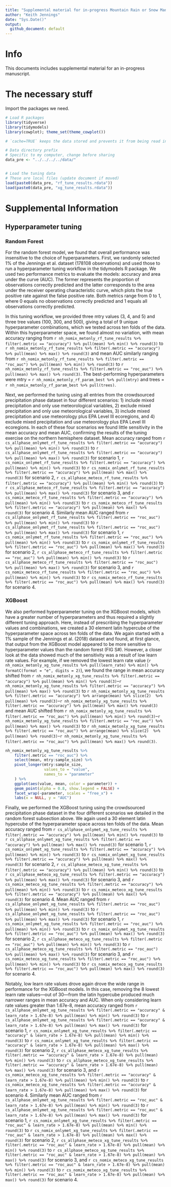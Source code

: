 ```yaml
---
title: "Supplemental material for in-progress Mountain Rain or Snow Manuscript"
author: "Keith Jennings"
date: "Sys.Date()"
output:
  github_document: default
---
```


# Info
This documents includes supplemental material for an in-progress manuscript.

# The necessary stuff

Import the packages we need.

```r

# Load R packages
library(tidyverse)
library(tidymodels)
library(cowplot); theme_set(theme_cowplot())
```

```r

# `cache=TRUE` keeps the data stored and prevents it from being read in anew each time

# Data directory prefix
# Specific to my computer, change before sharing
data_pre <- "../../../../data/"


# Load the tuning data
# These are local files (update document if moved)
load(paste0(data_pre, "rf_tune_results.rdata"))
load(paste0(data_pre, "xg_tune_results.rdata"))

```

# Supplemental Information

## Hyperparameter tuning

### Random Forest


For the random forest model, we found that overall performance was insensitive to the choice of hyperparameters. First, we randomly selected 1% of the Jennings et al. dataset (178108 observations) and used those to run a hyperparameter tuning workflow in the tidymodels R package. We used two performance metrics to evaluate the models: accuracy and area under the curve (AUC). The former represents the proportion of observations correctly predicted and the latter corresponds to the area under the receiver operating characteristic curve, which plots the true positive rate against the false positive rate. Both metrics range from 0 to 1, where 0 equals no observations correctly predicted and 1 equals all observations correctly predicted.

In this tuning workflow, we provided three mtry values (3, 4, and 5) and three tree values (100, 300, and 500), giving a total of 9 unique hyperparameter combinations, which we tested across ten folds of the data. Within this hyperparameter space, we found almost no variation, with mean accuracy ranging from `r nh_nomix_metonly_rf_tune_results %>% filter(.metric == "accuracy") %>% pull(mean) %>% min() %>% round(3)` to `r nh_nomix_metonly_rf_tune_results %>% filter(.metric == "accuracy") %>% pull(mean) %>% max() %>% round(3)` and mean AUC similarly ranging from `r nh_nomix_metonly_rf_tune_results %>% filter(.metric == "roc_auc") %>% pull(mean) %>% min() %>% round(3)` to `r nh_nomix_metonly_rf_tune_results %>% filter(.metric == "roc_auc") %>% pull(mean) %>% max() %>% round(3)`. The best-performing hyperparameters were mtry = `r nh_nomix_metonly_rf_param_best %>% pull(mtry)` and trees = `r nh_nomix_metonly_rf_param_best %>% pull(trees)`.

Next, we performed the tuning using all entries from the crowdsourced precipitation phase dataset in four different scenarios: 1) include mixed precipitation and only use meteorological variables, 2) exclude mixed precipitation and only use meteorological variables, 3) include mixed precipitation and use meteorology plus EPA Level III ecoregions, and 4) exclude mixed precipitation and use meteorology plus EPA Level III ecoregions. In each of these four scenarios we found little sensitivity in the mean accuracy and mean AUC, confirming the results of the tuning exercise on the northern hemisphere dataset. Mean accuracy ranged from `r cs_allphase_onlymet_rf_tune_results %>% filter(.metric == "accuracy") %>% pull(mean) %>% min() %>% round(3)` to `r cs_allphase_onlymet_rf_tune_results %>% filter(.metric == "accuracy") %>% pull(mean) %>% max() %>% round(3)` for scenario 1, `r cs_nomix_onlymet_rf_tune_results %>% filter(.metric == "accuracy") %>% pull(mean) %>% min() %>% round(3)` to `r cs_nomix_onlymet_rf_tune_results %>% filter(.metric == "accuracy") %>% pull(mean) %>% max() %>% round(3)` for scenario 2, `r cs_allphase_meteco_rf_tune_results %>% filter(.metric == "accuracy") %>% pull(mean) %>% min() %>% round(3)` to `r cs_allphase_meteco_rf_tune_results %>% filter(.metric == "accuracy") %>% pull(mean) %>% max() %>% round(3)` for scenario 3, and `r cs_nomix_meteco_rf_tune_results %>% filter(.metric == "accuracy") %>% pull(mean) %>% min() %>% round(3)` to `r cs_nomix_meteco_rf_tune_results %>% filter(.metric == "accuracy") %>% pull(mean) %>% max() %>% round(3)` for scenario 4. Similarly mean AUC ranged from `r cs_allphase_onlymet_rf_tune_results %>% filter(.metric == "roc_auc") %>% pull(mean) %>% min() %>% round(3)` to `r cs_allphase_onlymet_rf_tune_results %>% filter(.metric == "roc_auc") %>% pull(mean) %>% max() %>% round(3)` for scenario 1, `r cs_nomix_onlymet_rf_tune_results %>% filter(.metric == "roc_auc") %>% pull(mean) %>% min() %>% round(3)` to `r cs_nomix_onlymet_rf_tune_results %>% filter(.metric == "roc_auc") %>% pull(mean) %>% max() %>% round(3)` for scenario 2, `r cs_allphase_meteco_rf_tune_results %>% filter(.metric == "roc_auc") %>% pull(mean) %>% min() %>% round(3)` to `r cs_allphase_meteco_rf_tune_results %>% filter(.metric == "roc_auc") %>% pull(mean) %>% max() %>% round(3)` for scenario 3, and `r cs_nomix_meteco_rf_tune_results %>% filter(.metric == "roc_auc") %>% pull(mean) %>% min() %>% round(3)` to `r cs_nomix_meteco_rf_tune_results %>% filter(.metric == "roc_auc") %>% pull(mean) %>% max() %>% round(3)` for scenario 4.

### XGBoost

We also performed hyperparameter tuning on the XGBoost models, which have a greater number of hyperparameters and thus required a slightly different tuning approach. Here, instead of prescribing the hyperparameter values and combinations, we created a 30 element latin hypercube of the hyperparameter space across ten folds of the data. We again started with a 1% sample of the Jennings et al. (2018) dataset and found, at first glance, that output from the XGBoost model appeared to be more sensitive to hyperparameter values than the random forest (FIG S#). However, a closer look at the data showed much of the sensitivity was a result of low learn rate values. For example, if we removed the lowest learn rate value (`r nh_nomix_metonly_xg_tune_results %>% pull(learn_rate) %>% min() %>% formatC(format = "e", digits = 2)`), we found the range in mean accuracy shifted from `r nh_nomix_metonly_xg_tune_results %>% filter(.metric == "accuracy") %>% pull(mean) %>% min() %>% round(3)`&ndash;`r nh_nomix_metonly_xg_tune_results %>% filter(.metric == "accuracy") %>% pull(mean) %>% max() %>% round(3)` to `r nh_nomix_metonly_xg_tune_results %>% filter(.metric == "accuracy") %>% arrange(mean) %>% slice(2)  %>% pull(mean) %>% round(3)`&ndash;`r nh_nomix_metonly_xg_tune_results %>% filter(.metric == "accuracy") %>% pull(mean) %>% max() %>% round(3)` and mean AUC shifted from `r nh_nomix_metonly_xg_tune_results %>% filter(.metric == "roc_auc") %>% pull(mean) %>% min() %>% round(3)`&ndash;`r nh_nomix_metonly_xg_tune_results %>% filter(.metric == "roc_auc") %>% pull(mean) %>% max() %>% round(3)` to `r nh_nomix_metonly_xg_tune_results %>% filter(.metric == "roc_auc") %>% arrange(mean) %>% slice(2)  %>% pull(mean) %>% round(3)`&ndash;`r nh_nomix_metonly_xg_tune_results %>% filter(.metric == "roc_auc") %>% pull(mean) %>% max() %>% round(3)`.

```r
nh_nomix_metonly_xg_tune_results %>%
    filter(.metric == "roc_auc") %>%
    select(mean, mtry:sample_size) %>%
    pivot_longer(mtry:sample_size,
                 values_to = "value",
                 names_to = "parameter"
    ) %>%
    ggplot(aes(value, mean, color = parameter)) +
    geom_point(alpha = 0.8, show.legend = FALSE) +
    facet_wrap(~parameter, scales = "free_x") +
    labs(x = NULL, y = "AUC")
```

Finally, we performed the XGBoost tuning using the crowdsourced precipitation phase dataset in the four different scenarios we detailed in the random forest subsection above. We again used a 30 element latin hypercube of the hyperparameter space across ten folds of the data. Mean accuracy ranged from `r cs_allphase_onlymet_xg_tune_results %>% filter(.metric == "accuracy") %>% pull(mean) %>% min() %>% round(3)` to `r cs_allphase_onlymet_xg_tune_results %>% filter(.metric == "accuracy") %>% pull(mean) %>% max() %>% round(3)` for scenario 1, `r cs_nomix_onlymet_xg_tune_results %>% filter(.metric == "accuracy") %>% pull(mean) %>% min() %>% round(3)` to `r cs_nomix_onlymet_xg_tune_results %>% filter(.metric == "accuracy") %>% pull(mean) %>% max() %>% round(3)` for scenario 2, `r cs_allphase_meteco_xg_tune_results %>% filter(.metric == "accuracy") %>% pull(mean) %>% min() %>% round(3)` to `r cs_allphase_meteco_xg_tune_results %>% filter(.metric == "accuracy") %>% pull(mean) %>% max() %>% round(3)` for scenario 3, and `r cs_nomix_meteco_xg_tune_results %>% filter(.metric == "accuracy") %>% pull(mean) %>% min() %>% round(3)` to `r cs_nomix_meteco_xg_tune_results %>% filter(.metric == "accuracy") %>% pull(mean) %>% max() %>% round(3)` for scenario 4. Mean AUC ranged from `r cs_allphase_onlymet_xg_tune_results %>% filter(.metric == "roc_auc") %>% pull(mean) %>% min() %>% round(3)` to `r cs_allphase_onlymet_xg_tune_results %>% filter(.metric == "roc_auc") %>% pull(mean) %>% max() %>% round(3)` for scenario 1, `r cs_nomix_onlymet_xg_tune_results %>% filter(.metric == "roc_auc") %>% pull(mean) %>% min() %>% round(3)` to `r cs_nomix_onlymet_xg_tune_results %>% filter(.metric == "roc_auc") %>% pull(mean) %>% max() %>% round(3)` for scenario 2, `r cs_allphase_meteco_xg_tune_results %>% filter(.metric == "roc_auc") %>% pull(mean) %>% min() %>% round(3)` to `r cs_allphase_meteco_xg_tune_results %>% filter(.metric == "roc_auc") %>% pull(mean) %>% max() %>% round(3)` for scenario 3, and `r cs_nomix_meteco_xg_tune_results %>% filter(.metric == "roc_auc") %>% pull(mean) %>% min() %>% round(3)` to `r cs_nomix_meteco_xg_tune_results %>% filter(.metric == "roc_auc") %>% pull(mean) %>% max() %>% round(3)` for scenario 4. 

Notably, low learn rate values drove again drove the wide range in performance for the XGBoost models. In this case, removing the 8 lowest learn rate values&mdash;out of 30&mdash;from the latin hypercube produced much narrower ranges in mean accuracy and AUC. When only considering learn rate values greater than 1.67e-8, mean accuracy ranged from `r cs_allphase_onlymet_xg_tune_results %>% filter(.metric == "accuracy" & learn_rate > 1.67e-8) %>% pull(mean) %>% min() %>% round(3)` to `r cs_allphase_onlymet_xg_tune_results %>% filter(.metric == "accuracy" & learn_rate > 1.67e-8) %>% pull(mean) %>% max() %>% round(3)` for scenario 1, `r cs_nomix_onlymet_xg_tune_results %>% filter(.metric == "accuracy" & learn_rate > 1.67e-8) %>% pull(mean) %>% min() %>% round(3)` to `r cs_nomix_onlymet_xg_tune_results %>% filter(.metric == "accuracy" & learn_rate > 1.67e-8) %>% pull(mean) %>% max() %>% round(3)` for scenario 2, `r cs_allphase_meteco_xg_tune_results %>% filter(.metric == "accuracy" & learn_rate > 1.67e-8) %>% pull(mean) %>% min() %>% round(3)` to `r cs_allphase_meteco_xg_tune_results %>% filter(.metric == "accuracy" & learn_rate > 1.67e-8) %>% pull(mean) %>% max() %>% round(3)` for scenario 3, and `r cs_nomix_meteco_xg_tune_results %>% filter(.metric == "accuracy" & learn_rate > 1.67e-8) %>% pull(mean) %>% min() %>% round(3)` to `r cs_nomix_meteco_xg_tune_results %>% filter(.metric == "accuracy" & learn_rate > 1.67e-8) %>% pull(mean) %>% max() %>% round(3)` for scenario 4. Similarly mean AUC ranged from `r cs_allphase_onlymet_xg_tune_results %>% filter(.metric == "roc_auc" & learn_rate > 1.67e-8) %>% pull(mean) %>% min() %>% round(3)` to `r cs_allphase_onlymet_xg_tune_results %>% filter(.metric == "roc_auc" & learn_rate > 1.67e-8) %>% pull(mean) %>% max() %>% round(3)` for scenario 1, `r cs_nomix_onlymet_xg_tune_results %>% filter(.metric == "roc_auc" & learn_rate > 1.67e-8) %>% pull(mean) %>% min() %>% round(3)` to `r cs_nomix_onlymet_xg_tune_results %>% filter(.metric == "roc_auc" & learn_rate > 1.67e-8) %>% pull(mean) %>% max() %>% round(3)` for scenario 2, `r cs_allphase_meteco_xg_tune_results %>% filter(.metric == "roc_auc" & learn_rate > 1.67e-8) %>% pull(mean) %>% min() %>% round(3)` to `r cs_allphase_meteco_xg_tune_results %>% filter(.metric == "roc_auc" & learn_rate > 1.67e-8) %>% pull(mean) %>% max() %>% round(3)` for scenario 3, and `r cs_nomix_meteco_xg_tune_results %>% filter(.metric == "roc_auc" & learn_rate > 1.67e-8) %>% pull(mean) %>% min() %>% round(3)` to `r cs_nomix_meteco_xg_tune_results %>% filter(.metric == "roc_auc" & learn_rate > 1.67e-8) %>% pull(mean) %>% max() %>% round(3)` for scenario 4.

